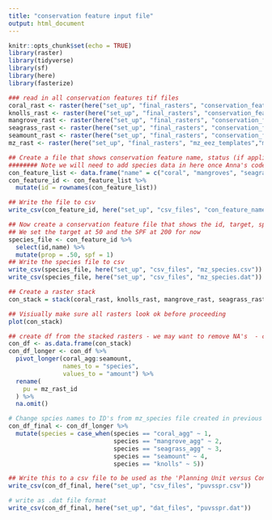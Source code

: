 ```yaml
---
title: "conservation feature input file"
output: html_document
---
```


```r
knitr::opts_chunk$set(echo = TRUE)
library(raster)
library(tidyverse)
library(sf)
library(here)
library(fasterize)
```

```r
### read in all conservation features tif files
coral_rast <- raster(here("set_up", "final_rasters", "conservation_features", "coral", "coral_agg.tif"))
knolls_rast <- raster(here("set_up", "final_rasters", "conservation_features", "knolls", "knolls.tif"))
mangrove_rast <- raster(here("set_up", "final_rasters", "conservation_features", "mangrove", "mangrove_agg.tif"))
seagrass_rast <- raster(here("set_up", "final_rasters", "conservation_features", "seagrass", "seagrass_agg.tif"))
seamount_rast <- raster(here("set_up", "final_rasters", "conservation_features", "seamount", "seamount.tif"))
mz_rast <- raster(here("set_up", "final_rasters", "mz_eez_templates","mz_rast_id.tif"))
```

```r
## Create a file that shows conservation feature name, status (if applicable), and ID
######## Note we will need to add species data in here once Anna's code is ready
con_feature_list <- data.frame("name" = c("coral", "mangroves", "seagrass", "seamounts", "knolls"), "status" = NA , stringsAsFactors=FALSE)
con_feature_id <- con_feature_list %>% 
  mutate(id = rownames(con_feature_list))

## Write the file to csv 
write_csv(con_feature_id, here("set_up", "csv_files", "con_feature_name_status.csv"))
```


```r
## Now create a conservation feature file that shows the id, target, spf and name **note this is often referred to as the species file for Marxan input which is why it is named that below. 
## We set the target at 50 and the SPF at 200 for now
species_file <- con_feature_id %>%
  select(id,name) %>%
  mutate(prop = .50, spf = 1)
## Write the species file to csv 
write_csv(species_file, here("set_up", "csv_files", "mz_species.csv"))
write_csv(species_file, here("set_up", "csv_files", "mz_species.dat"))
```

```r
## Create a raster stack
con_stack = stack(coral_rast, knolls_rast, mangrove_rast, seagrass_rast, seamount_rast, mz_rast)

## Visiually make sure all rasters look ok before proceeding
plot(con_stack)

## create df from the stacked rasters - we may want to remove NA's  - check more on this
con_df <- as.data.frame(con_stack)
con_df_longer <- con_df %>% 
  pivot_longer(coral_agg:seamount,
               names_to = "species",
               values_to = "amount") %>%
  rename(
    pu = mz_rast_id
  ) %>% 
  na.omit()

# Change spcies names to ID's from mz_species file created in previous step
con_df_final <- con_df_longer %>%
  mutate(species = case_when(species == "coral_agg" ~ 1,
                             species == "mangrove_agg" ~ 2,
                             species == "seagrass_agg" ~ 3,
                             species == "seamount" ~ 4,
                             species == "knolls" ~ 5))
```


```r
## Write this to a csv file to be used as the 'Planning Unit versus Conservation Feature File'
write_csv(con_df_final, here("set_up", "csv_files", "puvsspr.csv"))

# write as .dat file format
write_csv(con_df_final, here("set_up", "dat_files", "puvsspr.dat"))
  
```

